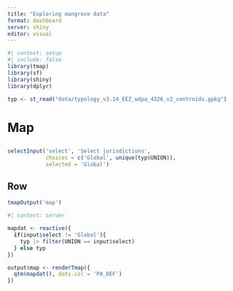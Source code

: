 ```yaml
---
title: "Exploring mangrove data"
format: dashboard
server: shiny
editor: visual
---
```


```r
#| context: setup
#| include: false
library(tmap)
library(sf)
library(shiny)
library(dplyr)

typ <- st_read("data/typology_v3.14_EEZ_wdpa_4326_v2_centroids.gpkg")

```

# Map

## {.toolbar}

```r
selectInput('select', 'Select jurisdictions', 
            choices = c('Global', unique(typ$UNION)),
            selected = 'Global')
```

## Row

```r
tmapOutput('map')
```

```r
#| context: server

mapdat <- reactive({
  if(input$select != 'Global'){
    typ |> filter(UNION == input$select)
  } else typ
})

output$map <- renderTmap({
  qtm(mapdat(), dots.col = 'PA_DEF')
})
```

